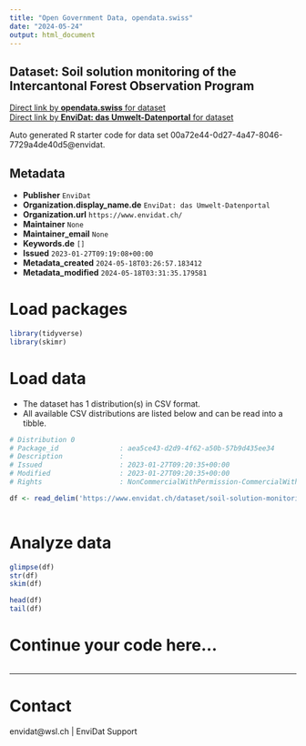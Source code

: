 ```yaml
---
title: "Open Government Data, opendata.swiss"
date: "2024-05-24"
output: html_document
---
```


## Dataset: Soil solution monitoring of the Intercantonal Forest Observation Program



[Direct link by **opendata.swiss** for dataset](https://opendata.swiss/de/dataset/soil-solution-monitoring-of-the-intercantonal-forest-observation-program)<br>
[Direct link by **EnviDat: das Umwelt-Datenportal** for dataset](https://www.envidat.ch/#/metadata/soil-solution-monitoring-of-the-intercantonal-forest-observation-program)

Auto generated R starter code for data set 00a72e44-0d27-4a47-8046-7729a4de40d5@envidat.

## Metadata

- **Publisher** `EnviDat`
- **Organization.display_name.de** `EnviDat: das Umwelt-Datenportal`
- **Organization.url** `https://www.envidat.ch/`
- **Maintainer** `None`
- **Maintainer_email** `None`
- **Keywords.de** `[]`
- **Issued** `2023-01-27T09:19:08+00:00`
- **Metadata_created** `2024-05-18T03:26:57.183412`
- **Metadata_modified** `2024-05-18T03:31:35.179581`


# Load packages

```r

library(tidyverse)
library(skimr)

```

# Load data

-   The dataset has 1 distribution(s) in CSV format.
-   All available CSV distributions are listed below and can be read into a tibble.

```r

# Distribution 0
# Package_id               : aea5ce43-d2d9-4f62-a50b-57b9d435ee34
# Description              : 
# Issued                   : 2023-01-27T09:20:35+00:00
# Modified                 : 2023-01-27T09:20:35+00:00
# Rights                   : NonCommercialWithPermission-CommercialWithPermission-ReferenceRequired

df <- read_delim('https://www.envidat.ch/dataset/soil-solution-monitoring-of-the-intercantonal-forest-observation-program/resource/42360669-d833-4758-8482-9cc836f0af4b')



```

# Analyze data

```r

glimpse(df)
str(df)
skim(df)

head(df)
tail(df)

```

# Continue your code here...

```r

```

------------------------------------------------------------------------

# Contact

envidat@wsl.ch | EnviDat Support
